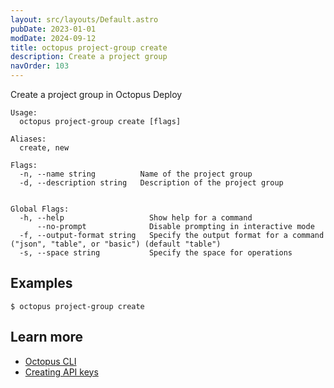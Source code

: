 ```yaml
---
layout: src/layouts/Default.astro
pubDate: 2023-01-01
modDate: 2024-09-12
title: octopus project-group create
description: Create a project group
navOrder: 103
---
```


Create a project group in Octopus Deploy

```
Usage:
  octopus project-group create [flags]

Aliases:
  create, new

Flags:
  -n, --name string          Name of the project group
  -d, --description string   Description of the project group


Global Flags:
  -h, --help                   Show help for a command
      --no-prompt              Disable prompting in interactive mode
  -f, --output-format string   Specify the output format for a command ("json", "table", or "basic") (default "table")
  -s, --space string           Specify the space for operations

```

## Examples

<SamplesInstance />

```
$ octopus project-group create

```

## Learn more

- [Octopus CLI](/docs/octopus-rest-api/cli)
- [Creating API keys](/docs/octopus-rest-api/how-to-create-an-api-key)